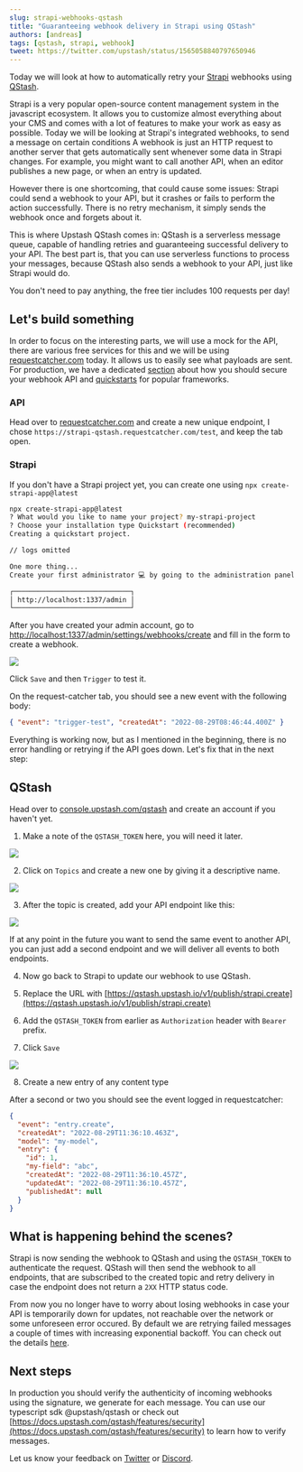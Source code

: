 ```yaml
---
slug: strapi-webhooks-qstash
title: "Guaranteeing webhook delivery in Strapi using QStash"
authors: [andreas]
tags: [qstash, strapi, webhook]
tweet: https://twitter.com/upstash/status/1565058840797650946
---
```


Today we will look at how to automatically retry your
[Strapi](https://strapi.io) webhooks using [QStash](https://upstash.com/qstash).

Strapi is a very popular open-source content management system in the javascript
ecosystem. It allows you to customize almost everything about your CMS and comes
with a lot of features to make your work as easy as possible. Today we will be
looking at Strapi's integrated webhooks, to send a message on certain conditions
A webhook is just an HTTP request to another server that gets
automatically sent whenever some data in Strapi changes. For example, you might
want to call another API, when an editor publishes a new page, or when an entry is
updated.

However there is one shortcoming, that could cause some issues: Strapi could
send a webhook to your API, but it crashes or fails to perform the action
successfully. There is no retry mechanism, it simply sends the webhook once and
forgets about it.

This is where Upstash QStash comes in: QStash is a serverless message queue,
capable of handling retries and guaranteeing successful delivery to your API.
The best part is, that you can use serverless functions to process your
messages, because QStash also sends a webhook to your API, just like Strapi
would do.

You don't need to pay anything, the free tier includes 100 requests per day!

## Let's build something

In order to focus on the interesting parts, we will use a mock for the API,
there are various free services for this and we will be using
[requestcatcher.com](https://requestcatcher.com/) today. It allows us to easily
see what payloads are sent. For production, we have a dedicated
[section](https://docs.upstash.com/qstash/features/security) about how you
should secure your webhook API and
[quickstarts](https://docs.upstash.com/qstash/quickstarts/vercel-nextjs) for
popular frameworks.

### API

Head over to [requestcatcher.com](https://requestcatcher.com) and create a new
unique endpoint, I chose `https://strapi-qstash.requestcatcher.com/test`, and
keep the tab open.

### Strapi

If you don't have a Strapi project yet, you can create one using
`npx create-strapi-app@latest`

```bash
npx create-strapi-app@latest
? What would you like to name your project? my-strapi-project
? Choose your installation type Quickstart (recommended)
Creating a quickstart project.

// logs omitted

One more thing...
Create your first administrator 💻 by going to the administration panel at:

┌─────────────────────────────┐
│ http://localhost:1337/admin │
└─────────────────────────────┘
```

After you have created your admin account, go to
[http://localhost:1337/admin/settings/webhooks/create](localhost:1337/admin/settings/webhooks/create)
and fill in the form to create a webhook.

![](/blog/strapi-webhooks-qstash/create-webhook.png)

Click `Save` and then `Trigger` to test it.

On the request-catcher tab, you should see a new event with the following body:

```json
{ "event": "trigger-test", "createdAt": "2022-08-29T08:46:44.400Z" }
```

Everything is working now, but as I mentioned in the beginning, there is no
error handling or retrying if the API goes down. Let's fix that in the next
step:

## QStash

Head over to [console.upstash.com/qstash](http://console.upstash.com/qstash) and
create an account if you haven't yet.

1. Make a note of the `QSTASH_TOKEN` here, you will need it later.

![](/blog/strapi-webhooks-qstash/qstash-token.png)

2. Click on `Topics` and create a new one by giving it a descriptive name.

![](/blog/strapi-webhooks-qstash/create-topic.png)

3. After the topic is created, add your API endpoint like this:

![](/blog/strapi-webhooks-qstash/create-endpoint.png)

If at any point in the future you want to send the same event to another API,
you can just add a second endpoint and we will deliver all events to both
endpoints.

4. Now go back to Strapi to update our webhook to use QStash.

5. Replace the URL with
   [https://qstash.upstash.io/v1/publish/strapi.create](https://qstash.upstash.io/v1/publish/strapi.create)
6. Add the `QSTASH_TOKEN` from earlier as `Authorization` header with `Bearer`
   prefix.
7. Click `Save`

![](/blog/strapi-webhooks-qstash/update-webhook.png)

8. Create a new entry of any content type

After a second or two you should see the event logged in requestcatcher:

```json
{
  "event": "entry.create",
  "createdAt": "2022-08-29T11:36:10.463Z",
  "model": "my-model",
  "entry": {
    "id": 1,
    "my-field": "abc",
    "createdAt": "2022-08-29T11:36:10.457Z",
    "updatedAt": "2022-08-29T11:36:10.457Z",
    "publishedAt": null
  }
}
```

## What is happening behind the scenes?

Strapi is now sending the webhook to QStash and using the `QSTASH_TOKEN` to
authenticate the request. QStash will then send the webhook to all endpoints,
that are subscribed to the created topic and retry delivery in case the endpoint
does not return a `2XX` HTTP status code.

From now you no longer have to worry about losing webhooks in case your API is
temporarily down for updates, not reachable over the network or some unforeseen
error occured. By default we are retrying failed messages a couple of times with
increasing exponential backoff. You can check out the details
[here](https://docs.upstash.com/qstash/pricing).

## Next steps

In production you should verify the authenticity of incoming webhooks using the
signature, we generate for each message. You can use our typescript sdk
@upstash/qstash or check out
[https://docs.upstash.com/qstash/features/security](https://docs.upstash.com/qstash/features/security)
to learn how to verify messages.

Let us know your feedback on [Twitter](https://twitter.com/upstash) or
[Discord](https://upstash.com/discord).

